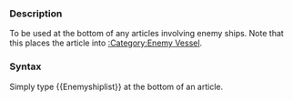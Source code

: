 ===Description===
To be used at the bottom of any articles involving enemy ships. Note that this places the article into [[:Category:Enemy Vessel]].

===Syntax===
Simply type <nowiki>{{Enemyshiplist}}</nowiki> at the bottom of an article.

<includeonly>[[Category:Article management templates|{{PAGENAME}}]]</includeonly><noinclude>[[Category:Template documentation|{{PAGENAME}}]]</noinclude>